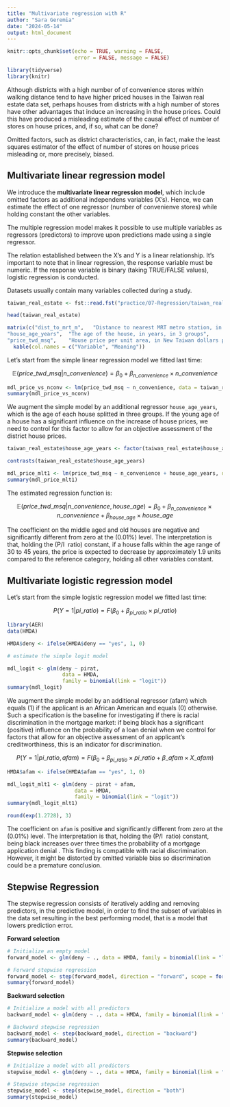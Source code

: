 ```yaml
---
title: "Multivariate regression with R"
author: "Sara Geremia"
date: "2024-05-14"
output: html_document
---
```


```r
knitr::opts_chunk$set(echo = TRUE, warning = FALSE, 
                      error = FALSE, message = FALSE)

library(tidyverse)
library(knitr)
```

Although districts with a high number of of convenience stores within walking distance tend to have higher priced houses in the Taiwan real estate data set, 
perhaps houses from districts with a high number of stores have other advantages that induce an increasing in the house prices. Could this have produced a misleading 
estimate of the causal effect of number of stores on house prices, and, if so, what can be done?

Omitted factors, such as district characteristics, can, in fact, make the
least squares estimator of the effect of number of stores on house prices misleading or, 
more precisely, biased.

## Multivariate linear regression model

We introduce the **multivariate linear regression model**, which include omitted factors as 
additional independens variables (X's). Hence, we can estimate the effect of one regressor
(number of convenienve stores) while holding constant the other variables.

The multiple regression model makes it possible to use multiple variables as regressors (predictors) to improve upon predictions made using a single regressor.


The relation established between the X's and Y is a linear relationship. 
It's important to note that in linear regression, the response variable must be numeric. If the response variable is binary (taking TRUE/FALSE values), logistic regression is conducted. 

Datasets usually contain many variables collected during a study. 

```r
taiwan_real_estate <- fst::read.fst("practice/07-Regression/taiwan_real_estate.fst")

head(taiwan_real_estate)
```


```r
matrix(c("dist_to_mrt_m",	"Distance to nearest MRT metro station, in meters", "n_convenience","	No. of convenience stores in walking distance", 
"house_age_years",	"The age of the house, in years, in 3 groups",
"price_twd_msq",	"House price per unit area, in New Taiwan dollars per meter squared"), 4, 2, byrow = TRUE) %>% 
  kable(col.names = c("Variable", "Meaning"))
```

Let's start from the simple linear regression model we fitted last time:

$$\mathbb{E}(price\_twd\_msq|n\_convenience) = \beta_0 + \beta_{n\_convenience}\times n\_convenience$$


```r
mdl_price_vs_nconv <- lm(price_twd_msq ~ n_convenience, data = taiwan_real_estate)
summary(mdl_price_vs_nconv)
```

We augment the simple model by an additional regressor `house_age_years`, which is the 
age of each house splitted in three groups. If the young age of a house has a significant
influence on the increase of house prices, we need to control for this factor to allow for 
an objective assessment of the district house prices. 

```r
taiwan_real_estate$house_age_years <- factor(taiwan_real_estate$house_age_years, ordered = FALSE)

contrasts(taiwan_real_estate$house_age_years)
```



```r
mdl_price_mlt1 <- lm(price_twd_msq ~ n_convenience + house_age_years, data = taiwan_real_estate)
summary(mdl_price_mlt1)
```

The estimated regression function is:


$$\mathbb{E}(price\_twd\_msq|n\_convenience, house\_age) = \beta_0 + \beta_{n\_convenience}\times n\_convenience + \beta_{house\_age}\times house\_age$$

The coefficient on the middle aged and old houses are negative
and significantly different from zero at the \(0.01\%\) level.
The interpretation is that, holding the \(P/I \ ratio\) constant, if a house falls within the age range of 30 to 45 years, the price is expected to decrease by approximately 1.9 units compared to the reference category, holding all other variables constant.

## Multivariate logistic regression model

Let's start from the simple logistic regression model we fitted last time:

$$P(Y = 1|pi\_ratio) = F(\beta_0 + \beta_{pi\_ratio}\times pi\_ratio)$$

```r
library(AER)
data(HMDA)

HMDA$deny <- ifelse(HMDA$deny == "yes", 1, 0)

```

```r
# estimate the simple logit model 

mdl_logit <- glm(deny ~ pirat, 
                  data = HMDA, 
                  family = binomial(link = "logit"))
summary(mdl_logit)
```

We augment the simple model by an additional regressor \(afam\) which equals \(1\) if the applicant is an African American and equals \(0\) otherwise. Such a specification is the baseline for investigating if there is racial discrimination in the mortgage market: if being black has a significant (positive) influence on the probability of a loan denial when we control for factors that allow for an objective assessment of an applicant’s creditworthiness, this is an indicator for discrimination.

$$P(Y = 1|pi\_ratio, afam) = F(\beta_0 + \beta_{pi\_ratio}\times pi\_ratio + \beta\_afam\times X\_afam)$$

```r

HMDA$afam <- ifelse(HMDA$afam == "yes", 1, 0)

```

```r
mdl_logit_mlt1 <- glm(deny ~ pirat + afam, 
                      data = HMDA,
                      family = binomial(link = "logit"))
summary(mdl_logit_mlt1)
```

```r
round(exp(1.2728), 3)
```


The coefficient on `afam` is positive and significantly different from zero at the \(0.01\%\) level. The interpretation is that, holding the \(P/I \ ratio\) constant, being black increases over three times the probability of a mortgage application denial . This finding is compatible with racial discrimination. However, it might be distorted by omitted variable bias so discrimination could be a premature conclusion.


## Stepwise Regression

The stepwise regression consists of iteratively adding and removing predictors, in the predictive model, in order to find the subset of variables in the data set resulting in the best performing model, that is a model that lowers prediction error.

**Forward selection**

```r
# Initialize an empty model
forward_model <- glm(deny ~ ., data = HMDA, family = binomial(link = "logit"))

# Forward stepwise regression
forward_model <- step(forward_model, direction = "forward", scope = formula(~ .))
summary(forward_model)
```


**Backward selection**

```r
# Initialize a model with all predictors
backward_model <- glm(deny ~ ., data = HMDA, family = binomial(link = "logit"))

# Backward stepwise regression
backward_model <- step(backward_model, direction = "backward")
summary(backward_model)
```

**Stepwise selection**

```r
# Initialize a model with all predictors
stepwise_model <- glm(deny ~ ., data = HMDA, family = binomial(link = "logit"))

# Stepwise stepwise regression
stepwise_model <- step(stepwise_model, direction = "both")
summary(stepwise_model)
```

